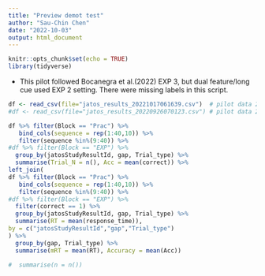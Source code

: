 ```yaml
---
title: "Preview demot test"
author: "Sau-Chin Chen"
date: "2022-10-03"
output: html_document
---
```


```r
knitr::opts_chunk$set(echo = TRUE)
library(tidyverse)
```


- This pilot followed Bocanegra et al.(2022) EXP 3, but dual feature/long cue used EXP 2 setting. There were missing labels in this script.

```r
df <- read_csv(file="jatos_results_20221017061639.csv")  # pilot data 20221003
#df <- read_csv(file="jatos_results_20220926070123.csv") # pilot data 20220919

df %>% filter(Block == "Prac") %>%
   bind_cols(sequence = rep(1:40,10)) %>%
   filter(sequence %in%(9:40)) %>%
#df %>% filter(Block == "EXP") %>%
  group_by(jatosStudyResultId, gap, Trial_type) %>%
  summarise(Trial_N = n(), Acc = mean(correct)) %>%
left_join(
df %>% filter(Block == "Prac") %>%
   bind_cols(sequence = rep(1:40,10)) %>%
   filter(sequence %in%(9:40)) %>%
#df %>% filter(Block == "EXP") %>%
  filter(correct == 1) %>%
  group_by(jatosStudyResultId, gap, Trial_type) %>%
  summarise(RT = mean(response_time)),
by = c("jatosStudyResultId","gap","Trial_type")
) %>%
  group_by(gap, Trial_type) %>%
  summarise(mRT = mean(RT), Accuracy = mean(Acc))

#  summarise(n = n())
```

